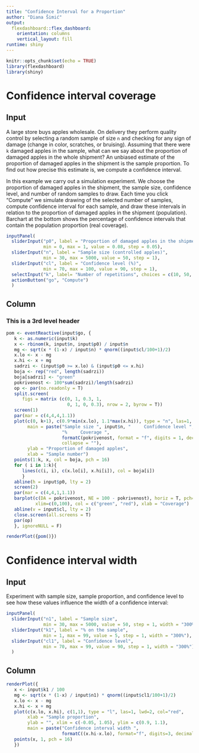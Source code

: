 ```yaml
---
title: "Confidence Interval for a Proportion"
author: "Diana Šimić"
output: 
  flexdashboard::flex_dashboard:
    orientation: columns
    vertical_layout: fill
runtime: shiny
---
```


```r
knitr::opts_chunk$set(echo = TRUE)
library(flexdashboard)
library(shiny)
```


Confidence interval coverage
============================

Input {.sidebar data-width=550}
-------------------

A large store buys apples wholesale. On delivery they perform quality control by selecting a random sample of size `n` and checking for any sign of damage (change in color, scratches, or bruising). Assuming that there were `k` damaged apples in the sample, what can we say about the proportion of damaged apples in the whole shipment? An unbiased estimate of the proportion of damaged apples in the shipment is the sample proportion. To find out how precise this estimate is, we compute a confidence interval.

In this example we carry out a simulation experiment. We choose the proportion of damaged apples in the shipment, the sample size, confidence level, and number of random samples to draw. Each time you click "Compute" we simulate drawing of the selected number of samples, compute confidence interval for each sample, and draw these intervals in relation to the proportion of damaged apples in the shipment (population). Barchart at the bottom shows the percentage of confidence intervals that contain the population proportion (real coverage).

```r
inputPanel(
  sliderInput("p0", label = "Proportion of damaged apples in the shipment",
              min = 0, max = 1, value = 0.08, step = 0.05),
  sliderInput("n", label = "Sample size (controlled apples)",
              min = 30, max = 5000, value = 50, step = 1),
  sliderInput("cl", label = "Confidence level (%)",
              min = 70, max = 100, value = 90, step = 1),
  selectInput("k", label= "Number of repetitions", choices = c(10, 50, 100, 500), selected = 50),
  actionButton("go", "Compute")
  )
```

Column {data-width=450}
---------------------

### This is a 3rd level header

```r
pom <- eventReactive(input$go, {
   k <- as.numeric(input$k)
   x <- rbinom(k, input$n, input$p0) / input$n
   mg <- sqrt(x * (1-x) / input$n) * qnorm((input$cl/100+1)/2)
   x.lo <- x - mg
   x.hi <- x + mg
   sadrzi <- (input$p0 >= x.lo) & (input$p0 <= x.hi)
   boja <- rep("red", length(sadrzi))
   boja[sadrzi] <- "green"
   pokrivenost <- 100*sum(sadrzi)/length(sadrzi)
   op <- par(no.readonly = T)
   split.screen(
      figs = matrix (c(0, 1, 0.3, 1,
                       0, 1, 0, 0.3), nrow = 2, byrow = T))
   screen(1)
   par(mar = c(4,4,4,1.1))
   plot(c(0, k+1), c(0.9*min(x.lo), 1.1*max(x.hi)), type = "n", las=1,
        main = paste("Sample size ", input$n, "     Confidence level ", input$cl, 
                     "%     Coverage ", 
                     formatC(pokrivenost, format = "f", digits = 1, decimal.mark = ","), "%",
                     collapse = ""),
        ylab = "Proportion of damaged apples",
        xlab = "Sample number")
   points(1:k, x, col = boja, pch = 16)
   for ( i in 1:k){
      lines(c(i, i), c(x.lo[i], x.hi[i]), col = boja[i])
      }
   abline(h = input$p0, lty = 2)
   screen(2)
   par(mar = c(4,4,1,1.1))
   barplot(c(DA = pokrivenost, NE = 100 - pokrivenost), horiz = T, pch=16,
           xlim=c(0,100), col = c("green", "red"), xlab = "Coverage")
   abline(v = input$cl, lty = 2)
   close.screen(all.screens = T)
   par(op)
   }, ignoreNULL = F)

renderPlot({pom()})
```

Confidence interval width
============================

Input {.sidebar}
-------------------

Experiment with sample size, sample proportion, and confidence level to see how these values influence the width of a confidence interval:

```r
inputPanel(
  sliderInput("n1", label = "Sample size",
              min = 30, max = 5000, value = 50, step = 1, width = "300%"),
  sliderInput("k1", label = "% on the sample",
              min = 1, max = 99, value = 5, step = 1, width = "300%"),
  sliderInput("cl1", label = "Confidence level",
              min = 70, max = 99, value = 90, step = 1, width = "300%")
  )
```

Column
---------------------

```r
renderPlot({
   x <- input$k1 / 100
   mg <- sqrt(x * (1-x) / input$n1) * qnorm((input$cl1/100+1)/2)
   x.lo <- x - mg
   x.hi <- x + mg
   plot(c(x.lo, x.hi), c(1,1), type = "l", las=1, lwd=2, col="red",
        xlab = "Sample proportion",
        ylab = "", xlim = c(-0.05, 1.05), ylim = c(0.9, 1.1),
        main = paste("Confidence interval width ", 
                     formatC((x.hi-x.lo), format="f", digits=3, decimal.mark = ","), collapse = ""))
   points(x, 1, pch = 16)
   })
```

